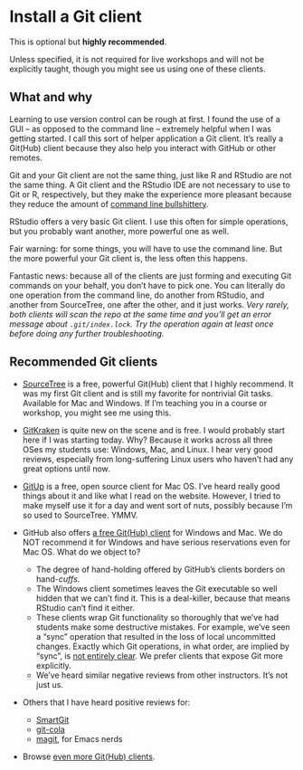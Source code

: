 # Install a Git client

This is optional but **highly recommended**.

Unless specified, it is not required for live workshops and will not be explicitly taught, though you might see us using one of these clients.

## What and why

Learning to use version control can be rough at first. I found the use of a GUI – as opposed to the command line – extremely helpful when I was getting started. I call this sort of helper application a Git client. It's really a Git(Hub) client because they also help you interact with GitHub or other remotes.

Git and your Git client are not the same thing, just like R and RStudio are not the same thing. A Git client and the RStudio IDE are not necessary to use to Git or R, respectively, but they make the experience more pleasant because they reduce the amount of [command line bullshittery](http://www.pgbovine.net/command-line-bullshittery.htm).

RStudio offers a very basic Git client. I use this often for simple operations, but you probably want another, more powerful one as well.

Fair warning: for some things, you will have to use the command line. But the more powerful your Git client is, the less often this happens.

Fantastic news: because all of the clients are just forming and executing Git commands on your behalf, you don't have to pick one. You can literally do one operation from the command line, do another from RStudio, and another from SourceTree, one after the other, and it just works. *Very rarely, both clients will scan the repo at the same time and you'll get an error message about `.git/index.lock`. Try the operation again at least once before doing any further troubleshooting.*

## Recommended Git clients

<!-- https://twitter.com/JennyBryan/status/734894596019224576 -->

  * [SourceTree](http://www.sourcetreeapp.com) is a free, powerful Git(Hub) client that I highly recommend. It was my first Git client and is still my favorite for nontrivial Git tasks. Available for Mac and Windows. If I'm teaching you in a course or workshop, you might see me using this.

  * [GitKraken](https://www.gitkraken.com) is quite new on the scene and is free. I would probably start here if I was starting today. Why? Because it works across all three OSes my students use: Windows, Mac, and Linux. I hear very good reviews, especially from long-suffering Linux users who haven't had any great options until now.

  * [GitUp](http://gitup.co) is a free, open source client for Mac OS. I've heard really good things about it and like what I read on the website. However, I tried to make myself use it for a day and went sort of nuts, possibly because I'm so used to SourceTree. YMMV.
  
  * GitHub also offers [a free Git(Hub) client](https://desktop.github.com/) for Windows and Mac. We do NOT recommend it for Windows and have serious reservations even for Mac OS. What do we object to?
    - The degree of hand-holding offered by GitHub's clients borders on hand-*cuffs*.
    - The Windows client sometimes leaves the Git executable so well hidden that we can't find it. This is a deal-killer, because that means RStudio can't find it either.
    - These clients wrap Git functionality so thoroughly that we've had students make some destructive mistakes. For example, we've seen a "sync" operation that resulted in the loss of local uncommitted changes. Exactly which Git operations, in what order, are implied by "sync", is [not entirely clear](http://stackoverflow.com/questions/12104513/what-does-github-for-windows-sync-do). We prefer clients that expose Git more explicitly.
    - We've heard similar negative reviews from other instructors. It's not just us.

  * Others that I have heard positive reviews for:
  
    - [SmartGit](http://www.syntevo.com/smartgit/)
    - [git-cola](https://git-cola.github.io)
    - [magit](https://magit.vc), for Emacs nerds

  * Browse [even more Git(Hub) clients](http://git-scm.com/downloads/guis).
